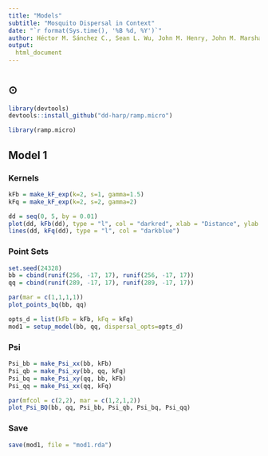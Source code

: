 ```yaml
---
title: "Models"
subtitle: "Mosquito Dispersal in Context"
date: "`r format(Sys.time(), '%B %d, %Y')`"
author: Héctor M. Sánchez C., Sean L. Wu, John M. Henry, John M. Marshall, David L. Smith
output:
  html_document 
---
```


# {.tabset}

## $\odot$

```r
library(devtools)
devtools::install_github("dd-harp/ramp.micro")
```

```r
library(ramp.micro)
```

## Model 1 {.tabset}

### Kernels

```r
kFb = make_kF_exp(k=2, s=1, gamma=1.5)
kFq = make_kF_exp(k=2, s=2, gamma=2)
```

```r
dd = seq(0, 5, by = 0.01)
plot(dd, kFb(dd), type = "l", col = "darkred", xlab = "Distance", ylab = "Weight")
lines(dd, kFq(dd), type = "l", col = "darkblue")
```

### Point Sets 

```r
set.seed(24328)
bb = cbind(runif(256, -17, 17), runif(256, -17, 17))
qq = cbind(runif(289, -17, 17), runif(289, -17, 17))
```

```r
par(mar = c(1,1,1,1))
plot_points_bq(bb, qq)
```

```r
opts_d = list(kFb = kFb, kFq = kFq)
mod1 = setup_model(bb, qq, dispersal_opts=opts_d)
```

### Psi 

```r
Psi_bb = make_Psi_xx(bb, kFb)
Psi_qb = make_Psi_xy(bb, qq, kFq)
Psi_bq = make_Psi_xy(qq, bb, kFb)
Psi_qq = make_Psi_xx(qq, kFq)
```

```r
par(mfcol = c(2,2), mar = c(1,2,1,2))
plot_Psi_BQ(bb, qq, Psi_bb, Psi_qb, Psi_bq, Psi_qq)
```
### Save 

```r
save(mod1, file = "mod1.rda")
```

